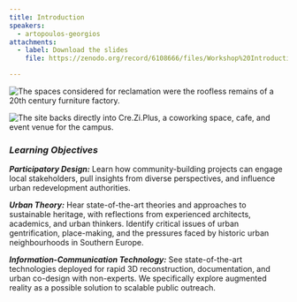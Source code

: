 ```yaml
---
title: Introduction
speakers:
  - artopoulos-georgios
attachments:
  - label: Download the slides
    file: https://zenodo.org/record/6108666/files/Workshop%20Introduction_GArtopoulos.pdf?download=1

---
```

![](images/site-1.png "The spaces considered for reclamation were the roofless remains of a 20th century furniture factory.")

![](images/site2.png "The site backs directly into Cre.Zi.Plus, a coworking space, cafe, and event venue for the campus.")

### _**Learning Objectives**_

_**Participatory Design:**_ Learn how community-building projects can engage local stakeholders, pull insights from diverse perspectives, and influence urban redevelopment authorities.

_**Urban Theory:**_ Hear state-of-the-art theories and approaches to sustainable heritage, with reflections from experienced architects, academics, and urban thinkers. Identify critical issues of urban gentrification, place-making, and the pressures faced by historic urban neighbourhoods in Southern Europe.

_**Information-Communication Technology:**_ See state-of-the-art technologies deployed for rapid 3D reconstruction, documentation, and urban co-design with non-experts. We specifically explore augmented reality as a possible solution to scalable public outreach.

<Speakers>
  <Speaker speaker="artopoulos-georgios"/>
</Speakers>